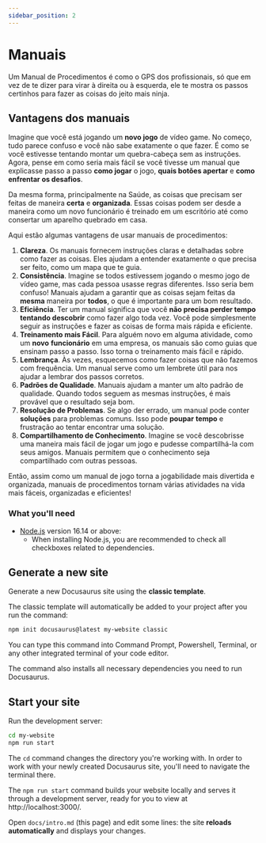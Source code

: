 ```yaml
---
sidebar_position: 2
---
```


# Manuais

Um Manual de Procedimentos é como o GPS dos profissionais, só que em vez de te dizer para virar à direita ou à esquerda, ele te mostra os passos certinhos para fazer as coisas do jeito mais ninja.

## Vantagens dos manuais

Imagine que você está jogando um **novo jogo** de vídeo game. No começo, tudo parece confuso e você não sabe exatamente o que fazer. É como se você estivesse tentando montar um 
quebra-cabeça sem as instruções. Agora, pense em como seria mais fácil se você tivesse um manual que explicasse passo a passo **como jogar** o jogo, **quais botões apertar** e **como 
enfrentar os desafios**.

Da mesma forma, principalmente na Saúde, as coisas que precisam ser feitas de maneira **certa** e **organizada**. Essas coisas podem ser desde a maneira como um novo funcionário é 
treinado em um escritório até como consertar um aparelho quebrado em casa.

Aqui estão algumas vantagens de usar manuais de procedimentos:

1. **Clareza**. Os manuais fornecem instruções claras e detalhadas sobre como fazer as coisas. Eles ajudam a entender exatamente o que precisa ser feito, como um mapa que te guia.
2. **Consistência**. Imagine se todos estivessem jogando o mesmo jogo de vídeo game, mas cada pessoa usasse regras diferentes. Isso seria bem confuso! Manuais ajudam a garantir 
que as coisas sejam feitas da **mesma** maneira por **todos**, o que é importante para um bom resultado.
3. **Eficiência**. Ter um manual significa que você **não precisa perder tempo tentando descobrir** como fazer algo toda vez. Você pode simplesmente seguir as instruções e fazer as 
coisas de forma mais rápida e eficiente.
4. **Treinamento mais Fácil**. Para alguém novo em alguma atividade, como um **novo** **funcionário** em uma empresa, os manuais são como guias que ensinam passo a passo. Isso torna 
o treinamento mais fácil e rápido.
5. **Lembrança**. Às vezes, esquecemos como fazer coisas que não fazemos com frequência. Um manual serve como um lembrete útil para nos ajudar a lembrar dos passos corretos.
6. **Padrões de Qualidade**. Manuais ajudam a manter um alto padrão de qualidade. Quando todos seguem as mesmas instruções, é mais provável que o resultado seja bom.
7. **Resolução de Problemas**. Se algo der errado, um manual pode conter **soluções** para problemas comuns. Isso pode **poupar** **tempo** e frustração ao tentar encontrar uma solução.
8. **Compartilhamento de Conhecimento**. Imagine se você descobrisse uma maneira mais fácil de jogar um jogo e pudesse compartilhá-la com seus amigos. Manuais permitem que o 
conhecimento seja compartilhado com outras pessoas.

Então, assim como um manual de jogo torna a jogabilidade mais divertida e organizada, manuais de procedimentos tornam várias atividades na vida mais fáceis, organizadas e eficientes!

### What you'll need

- [Node.js](https://nodejs.org/en/download/) version 16.14 or above:
  - When installing Node.js, you are recommended to check all checkboxes related to dependencies.

## Generate a new site

Generate a new Docusaurus site using the **classic template**.

The classic template will automatically be added to your project after you run the command:

```bash
npm init docusaurus@latest my-website classic
```

You can type this command into Command Prompt, Powershell, Terminal, or any other integrated terminal of your code editor.

The command also installs all necessary dependencies you need to run Docusaurus.

## Start your site

Run the development server:

```bash
cd my-website
npm run start
```

The `cd` command changes the directory you're working with. In order to work with your newly created Docusaurus site, you'll need to navigate the terminal there.

The `npm run start` command builds your website locally and serves it through a development server, ready for you to view at http://localhost:3000/.

Open `docs/intro.md` (this page) and edit some lines: the site **reloads automatically** and displays your changes.

